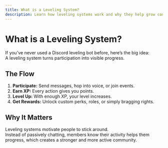 ```yaml
---
title: What is a Leveling System?
description: Learn how leveling systems work and why they help grow communities.
---
```


# What is a Leveling System?

If you’ve never used a Discord leveling bot before, here’s the big idea:  
A leveling system turns participation into visible progress.

## The Flow
1. **Participate:** Send messages, hop into voice, or join events.  
2. **Earn XP:** Every action gives you points.  
3. **Level Up:** With enough XP, your level increases.  
4. **Get Rewards:** Unlock custom perks, roles, or simply bragging rights.  

## Why It Matters
Leveling systems motivate people to stick around.  
Instead of passively chatting, members know their activity helps them progress, which creates a stronger and more active community.

